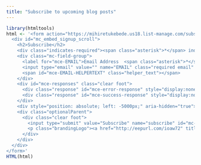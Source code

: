 ---
title: "Subscribe to upcoming blog posts"
---

```{r, results='asis', echo=FALSE}
library(htmltools)
html <- '<form action="https://mihiretukebede.us18.list-manage.com/subscribe/post?u=7996931f0da3fa21654a3274b&amp;id=a7cc1788e4&amp;f_id=00252de7f0" method="post" id="mc-embedded-subscribe-form" name="mc-embedded-subscribe-form" class="validate" target="_blank" novalidate>
  <div id="mc_embed_signup_scroll">
    <h2>Subscribe</h2>
    <div class="indicates-required"><span class="asterisk">*</span> indicates required</div>
    <div class="mc-field-group">
      <label for="mce-EMAIL">Email Address  <span class="asterisk">*</span></label>
      <input type="email" value="" name="EMAIL" class="required email" id="mce-EMAIL" required>
      <span id="mce-EMAIL-HELPERTEXT" class="helper_text"></span>
    </div>
    <div id="mce-responses" class="clear foot">
      <div class="response" id="mce-error-response" style="display:none"></div>
      <div class="response" id="mce-success-response" style="display:none"></div>
    </div>  
    <div style="position: absolute; left: -5000px;" aria-hidden="true"><input type="text" name="b_7996931f0da3fa21654a3274b_a7cc1788e4" tabindex="-1" value=""></div>
    <div class="optionalParent">
      <div class="clear foot">
        <input type="submit" value="Subscribe" name="subscribe" id="mc-embedded-subscribe" class="button">
        <p class="brandingLogo"><a href="http://eepurl.com/ioaw72" title="Mailchimp - email marketing made easy and fun"><img src="https://eep.io/mc-cdn-images/template_images/branding_logo_text_dark_dtp.svg"></a></p>
      </div>
    </div>
  </div>
</form>'
HTML(html)
```

